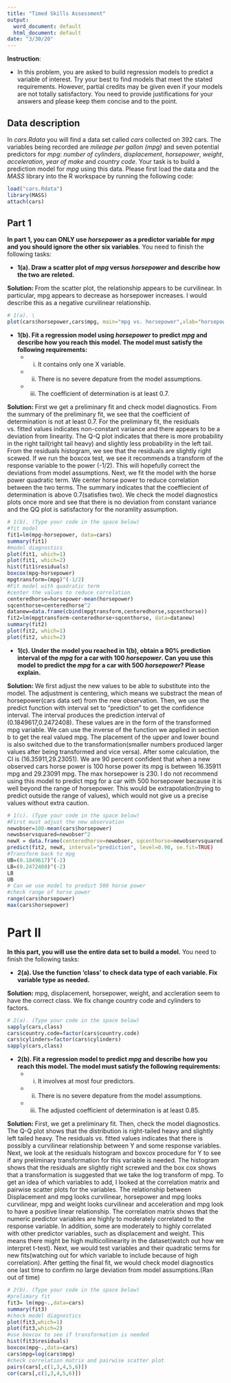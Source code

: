 ```yaml
---
title: "Timed Skills Assessment"
output:
  word_document: default
  html_document: default
date: "3/30/20"
---
```



**Instruction**:  <br>

* In this problem, you are asked to build regression models to predict a variable of interest. Try your best to find models that meet the stated requirements. However,
partial credits may be given even if your models are not totally satisfactory. You need to provide justifications for your answers and please keep them concise and to the point.  <br>

## Data description
In *cars.Rdata* you will find a data set called *cars* collected on 392 cars. The variables
being recorded are *mileage per gallon (mpg)*  and seven potential predictors for *mpg*:  *number of cylinders*, *displacement*, *horsepower*,
*weight*, *acceleration*, *year of make* and *country code*. Your task is to build a prediction model
for *mpg* using this data. Please first load the data and the *MASS* library into the R workspace by running the following code: 

```r
load("cars.Rdata")
library(MASS)
attach(cars)
```

## Part 1 
**In part 1, you can ONLY use *horsepower* as a predictor variable for *mpg* and you should ignore the other six variables**. You need to finish the following tasks:  <br>

  * **1(a). Draw a scatter plot of *mpg* versus *horsepower* and describe how the two are releted.** <br>

<b> Solution: </b> From the scatter plot, the relationship appears to be curvilinear. In particular, mpg appears to decrease as horsepower increases. I would describe this as a negative curvilinear relationship. 


```r
# 1(a). \
plot(cars$horsepower,cars$mpg, main="mpg vs. horsepower",xlab="horsepower",ylab="mpg")
```

  * **1(b). Fit a regression model using *horsepower* to predict *mpg* and describe how you reach this model. The model must satisfy
the following requirements:  ** <br>
    + (i) It contains only one X variable.<br>
    + (ii) There is no severe depature from the model assumptions. 
    + (iii) The coefficient of determination is at least $0.7$.




<b> Solution: </b> First we get a preliminary fit and check model diagnostics. From the summary of the preliminary fit, we see that the coefficient of determination is not at least $0.7$. For the preliminary fit, the residuals vs. fitted values indicates non-constant variance and there appears to be a deviation from linearity. The Q-Q plot indicates that there is more probability in the right tail(right tail heavy) and slightly less probability in the left tail. From the residuals histogram, we see that the residuals are slightly right scewed. If we run the boxcox test, we see it recommends a transform of the response variable to the power (-1/2). This will hopefully correct the deviations from model assumptions. Next, we fit the model with the horse power quadratic term. We center horse power to reduce correlation between the two terms. The summary indicates that the coeffiecient of determination is above 0.7(satisfies two). We check the model diagnostics plots once more and see that there is no deviation from constant variance and the QQ plot is satisfactory for the noramlity assumption.
```r
# 1(b). (Type your code in the space below)
#fit model
fit1=lm(mpg~horsepower, data=cars)
summary(fit1)
#model diagnostics
plot(fit1, which=1)
plot(fit1, which=2)
hist(fit1$residuals)
boxcox(mpg~horsepower)
mpgtransform=(mpg)^(-1/2)
#Fit model with quadratic term
#center the values to reduce correlation
centeredhorse=horsepower-mean(horsepower)
sqcenthorse=centeredhorse^2
datanew=data.frame(cbind(mpgtransform,centeredhorse,sqcenthorse))
fit2=lm(mpgtransform~centeredhorse+sqcenthorse, data=datanew)
summary(fit2)
plot(fit2, which=1)
plot(fit2, which=2)
```

  * **1(c). Under the model you reached in 1(b), obtain a $90\%$ prediction interval of the *mpg*
for a car with 100 *horsepower*. Can you use this model to predict the *mpg* for a
car with 500 *horsepower*? Please explain.** <br>

<b> Solution: </b> We first adjust the new values to be able to substitute into the model. The adjustment is centering, which means we substract the mean of horsepower(cars data set) from the new observation. Then, we use the predict function with interval set to "prediction" to get the confidence interval. The interval produces the prediction interval of (0.1849617,0.2472408). These values are in the form of the transformed mpg variable. We can use the inverse of the function we applied in section b to get the real valued mpg. The placement of the upper and lower bound is also switched due to the transformation(smaller numbers produced larger values after being transformed and vice versa). After some calculation, the CI is (16.35911,29.23051). We are 90 percent confident that when a new observed cars horse power is 100 horse power its mpg is between 16.35911 mpg and 29.23091 mpg. The max horsepower is 230. I do not recommend using this model to predict mpg for a car with 500 horsepower because it is well beyond the range of horsepower. This would be extrapolation(trying to predict outside the range of values), which would not give us a precise values without extra caution.



```r
# 1(c). (Type your code in the space below)
#First must adjust the new observation
newobser=100-mean(cars$horsepower)
newobservsquared=newobser^2
newX = data.frame(centeredhorse=newobser, sqcenthorse=newobservsquared)
predict(fit2, newX, interval="prediction", level=0.90, se.fit=TRUE)
#Transform back to mpg
UB=(0.1849617)^(-2)
LB=(0.2472408)^(-2)
LB
UB
# Can we use model to predict 500 horse power
#check range of horse power
range(cars$horsepower)
max(cars$horsepower)

```

# Part II
**In this part, you will use the entire data set to build a model.**  You need to finish the following tasks:  <br>


  * **2(a). Use the function 'class' to check data type of each variable. Fix variable type as needed. ** 

<b> Solution: </b> mpg, displacement, horsepower, weight, and accleration seem to have the correct class. We fix change country code and cylinders to factors.

```r
# 2(a). (Type your code in the space below)
sapply(cars,class)
cars$country.code=factor(cars$country.code)
cars$cylinders=factor(cars$cylinders)
sapply(cars,class)
```

  * **2(b). Fit a regression model to predict *mpg* and describe how you reach this model. The model must satisfy
the following requirements:  ** <br>
    + (i) It involves at most four predictors.<br>
    + (ii) There is no severe depature from the model assumptions. 
    + (iii) The adjusted coefficient of determination is at least $0.85$.

<b> Solution: </b> First, we get a preliminary fit. Then, check the model diagnostics. The Q-Q plot shows that the distribution is right-tailed heavy and slightly left tailed heavy. The residuals vs. fitted values indicates that there is possibly a curvilinear relationship between Y and some response variables. Next, we look at the residuals histogram and boxcox procedure for Y to see if any preliminary transformation for this variable is needed. The histogram shows that the residuals are slightly right screwed and the box cox shows that a transformation is suggested that we take the log transform of mpg. To get an idea of which variables to add, I looked at the correlation matrix and pairwise scatter plots for the variables. The relationship between Displacement and mpg looks curvilinear, horsepower and mpg looks curvilinear, mpg and weight looks curvilinear and acceleration and mpg look to have a positive linear relationship. The correlation matrix shows that the numeric predictor variables are highly to moderately correlated to the response variable. In addition, some are moderately to highly correlated with other predictor variables, such as displacement and weight. This means there might be high multicollinearity in the dataset(watch out how we interpret t-test). Next, we would test variables and their quadratic terms for new fits(watching out for which variable to include because of high correlation). After getting the final fit, we would check model diagnostics one last time to confirm no large deviation from model assumptions.(Ran out of time)

 
```r
# 2(b). (Type your code in the space below)
#prelimary fit
fit3= lm(mpg~.,data=cars)
summary(fit3)
#check model diagnostics
plot(fit3,which=1)
plot(fit3,which=2)
#use boxcox to see if transformation is needed
hist(fit3$residuals)
boxcox(mpg~.,data=cars)
cars$mpg=log(cars$mpg)
#check correlation matrix and pairwise scatter plot
pairs(cars[,c(1,3,4,5,6)])
cor(cars[,c(1,3,4,5,6)])
```
 











